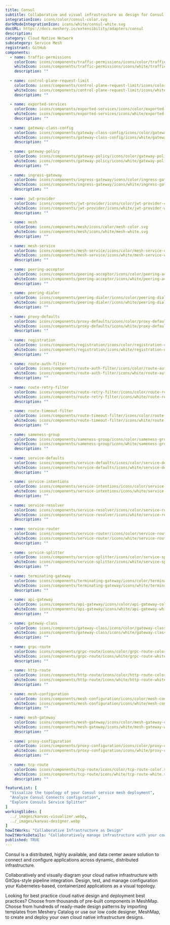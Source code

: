 ```yaml
---
title: Consul
subtitle: Collaborative and visual infrastructure as design for Consul
integrationIcon: icons/color/consul-color.svg
darkModeIntegrationIcon: icons/white/consul-white.svg
docURL: https://docs.meshery.io/extensibility/adapters/consul
description: 
category: Cloud Native Network
subcategory: Service Mesh
registrant: GitHub
components:
  - name: traffic-permissions
    colorIcon: icons/components/traffic-permissions/icons/color/traffic-permissions-color.svg
    whiteIcon: icons/components/traffic-permissions/icons/white/traffic-permissions-white.svg
    description: ""
    
  - name: control-plane-request-limit
    colorIcon: icons/components/control-plane-request-limit/icons/color/control-plane-request-limit-color.svg
    whiteIcon: icons/components/control-plane-request-limit/icons/white/control-plane-request-limit-white.svg
    description: ""
    
  - name: exported-services
    colorIcon: icons/components/exported-services/icons/color/exported-services-color.svg
    whiteIcon: icons/components/exported-services/icons/white/exported-services-white.svg
    description: ""
    
  - name: gateway-class-config
    colorIcon: icons/components/gateway-class-config/icons/color/gateway-class-config-color.svg
    whiteIcon: icons/components/gateway-class-config/icons/white/gateway-class-config-white.svg
    description: ""
    
  - name: gateway-policy
    colorIcon: icons/components/gateway-policy/icons/color/gateway-policy-color.svg
    whiteIcon: icons/components/gateway-policy/icons/white/gateway-policy-white.svg
    description: ""
    
  - name: ingress-gateway
    colorIcon: icons/components/ingress-gateway/icons/color/ingress-gateway-color.svg
    whiteIcon: icons/components/ingress-gateway/icons/white/ingress-gateway-white.svg
    description: ""
    
  - name: jwt-provider
    colorIcon: icons/components/jwt-provider/icons/color/jwt-provider-color.svg
    whiteIcon: icons/components/jwt-provider/icons/white/jwt-provider-white.svg
    description: ""
    
  - name: mesh
    colorIcon: icons/components/mesh/icons/color/mesh-color.svg
    whiteIcon: icons/components/mesh/icons/white/mesh-white.svg
    description: ""
    
  - name: mesh-service
    colorIcon: icons/components/mesh-service/icons/color/mesh-service-color.svg
    whiteIcon: icons/components/mesh-service/icons/white/mesh-service-white.svg
    description: ""
    
  - name: peering-acceptor
    colorIcon: icons/components/peering-acceptor/icons/color/peering-acceptor-color.svg
    whiteIcon: icons/components/peering-acceptor/icons/white/peering-acceptor-white.svg
    description: ""
    
  - name: peering-dialer
    colorIcon: icons/components/peering-dialer/icons/color/peering-dialer-color.svg
    whiteIcon: icons/components/peering-dialer/icons/white/peering-dialer-white.svg
    description: ""
    
  - name: proxy-defaults
    colorIcon: icons/components/proxy-defaults/icons/color/proxy-defaults-color.svg
    whiteIcon: icons/components/proxy-defaults/icons/white/proxy-defaults-white.svg
    description: ""
    
  - name: registration
    colorIcon: icons/components/registration/icons/color/registration-color.svg
    whiteIcon: icons/components/registration/icons/white/registration-white.svg
    description: ""
    
  - name: route-auth-filter
    colorIcon: icons/components/route-auth-filter/icons/color/route-auth-filter-color.svg
    whiteIcon: icons/components/route-auth-filter/icons/white/route-auth-filter-white.svg
    description: ""
    
  - name: route-retry-filter
    colorIcon: icons/components/route-retry-filter/icons/color/route-retry-filter-color.svg
    whiteIcon: icons/components/route-retry-filter/icons/white/route-retry-filter-white.svg
    description: ""
    
  - name: route-timeout-filter
    colorIcon: icons/components/route-timeout-filter/icons/color/route-timeout-filter-color.svg
    whiteIcon: icons/components/route-timeout-filter/icons/white/route-timeout-filter-white.svg
    description: ""
    
  - name: sameness-group
    colorIcon: icons/components/sameness-group/icons/color/sameness-group-color.svg
    whiteIcon: icons/components/sameness-group/icons/white/sameness-group-white.svg
    description: ""
    
  - name: service-defaults
    colorIcon: icons/components/service-defaults/icons/color/service-defaults-color.svg
    whiteIcon: icons/components/service-defaults/icons/white/service-defaults-white.svg
    description: ""
    
  - name: service-intentions
    colorIcon: icons/components/service-intentions/icons/color/service-intentions-color.svg
    whiteIcon: icons/components/service-intentions/icons/white/service-intentions-white.svg
    description: ""
    
  - name: service-resolver
    colorIcon: icons/components/service-resolver/icons/color/service-resolver-color.svg
    whiteIcon: icons/components/service-resolver/icons/white/service-resolver-white.svg
    description: ""
    
  - name: service-router
    colorIcon: icons/components/service-router/icons/color/service-router-color.svg
    whiteIcon: icons/components/service-router/icons/white/service-router-white.svg
    description: ""
    
  - name: service-splitter
    colorIcon: icons/components/service-splitter/icons/color/service-splitter-color.svg
    whiteIcon: icons/components/service-splitter/icons/white/service-splitter-white.svg
    description: ""
    
  - name: terminating-gateway
    colorIcon: icons/components/terminating-gateway/icons/color/terminating-gateway-color.svg
    whiteIcon: icons/components/terminating-gateway/icons/white/terminating-gateway-white.svg
    description: ""
    
  - name: api-gateway
    colorIcon: icons/components/api-gateway/icons/color/api-gateway-color.svg
    whiteIcon: icons/components/api-gateway/icons/white/api-gateway-white.svg
    description: ""
    
  - name: gateway-class
    colorIcon: icons/components/gateway-class/icons/color/gateway-class-color.svg
    whiteIcon: icons/components/gateway-class/icons/white/gateway-class-white.svg
    description: ""
    
  - name: grpc-route
    colorIcon: icons/components/grpc-route/icons/color/grpc-route-color.svg
    whiteIcon: icons/components/grpc-route/icons/white/grpc-route-white.svg
    description: ""
    
  - name: http-route
    colorIcon: icons/components/http-route/icons/color/http-route-color.svg
    whiteIcon: icons/components/http-route/icons/white/http-route-white.svg
    description: ""
    
  - name: mesh-configuration
    colorIcon: icons/components/mesh-configuration/icons/color/mesh-configuration-color.svg
    whiteIcon: icons/components/mesh-configuration/icons/white/mesh-configuration-white.svg
    description: ""
    
  - name: mesh-gateway
    colorIcon: icons/components/mesh-gateway/icons/color/mesh-gateway-color.svg
    whiteIcon: icons/components/mesh-gateway/icons/white/mesh-gateway-white.svg
    description: ""
    
  - name: proxy-configuration
    colorIcon: icons/components/proxy-configuration/icons/color/proxy-configuration-color.svg
    whiteIcon: icons/components/proxy-configuration/icons/white/proxy-configuration-white.svg
    description: ""
    
  - name: tcp-route
    colorIcon: icons/components/tcp-route/icons/color/tcp-route-color.svg
    whiteIcon: icons/components/tcp-route/icons/white/tcp-route-white.svg
    description: ""

featureList: [
  "Visualize the topology of your Consul service mesh deployment",
  "Analyze Consul Connects configuration",
  "Explore Consuls Service Splitter"
]
workingSlides: [
  ../_images/kanvas-visualizer.webp,
  ../_images/kanvas-designer.webp
]
howItWorks: "Collaborative Infrastructure as Design"
howItWorksDetails: "Collaboratively manage infrastructure with your coworkers synchronously sharing the same designs."
published: TRUE
---
```

<p>
Consul is a distributed, highly available, and data center aware solution to connect and configure applications across dynamic, distributed infrastructure.
</p>
<p>
    Collaboratively and visually diagram your cloud native infrastructure with GitOps-style pipeline integration. Design, test, and manage configuration your Kubernetes-based, containerized applications as a visual topology.
</p>
<p>
    Looking for best practice cloud native design and deployment best practices? Choose from thousands of pre-built components in MeshMap. Choose from hundreds of ready-made design patterns by importing templates from Meshery Catalog or use our low code designer, MeshMap, to create and deploy your own cloud native infrastructure designs.
</p>
